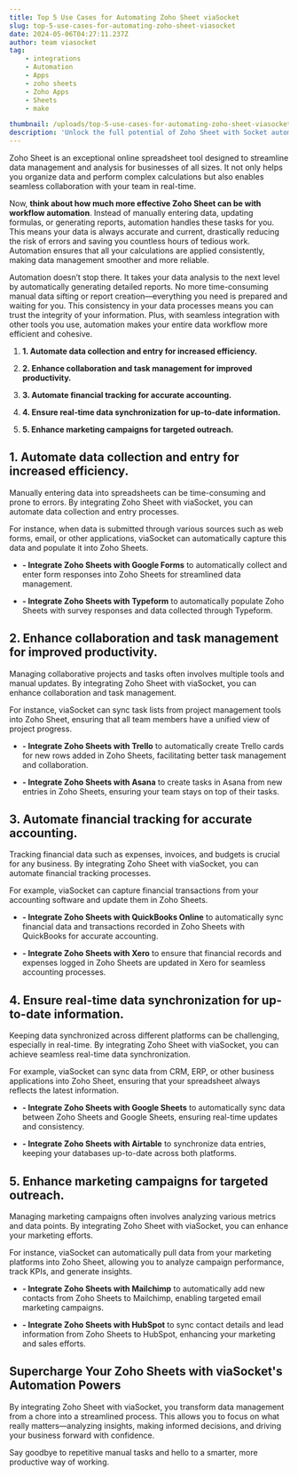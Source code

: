 ```yaml
---
title: Top 5 Use Cases for Automating Zoho Sheet viaSocket
slug: top-5-use-cases-for-automating-zoho-sheet-viasocket
date: 2024-05-06T04:27:11.237Z
author: team viasocket
tag:
    - integrations
    - Automation
    - Apps
    - zoho sheets
    - Zoho Apps
    - Sheets
    - make

thumbnail: /uploads/top-5-use-cases-for-automating-zoho-sheet-viasocket.png
description: 'Unlock the full potential of Zoho Sheet with Socket automation. Explore the top 5 use cases and take your productivity to the next level.'
---
```


Zoho Sheet is an exceptional online spreadsheet tool designed to streamline data management and analysis for businesses of all sizes. It not only helps you organize data and perform complex calculations but also enables seamless collaboration with your team in real-time.

Now, **think about how much more effective Zoho Sheet can be with workflow automation**. Instead of manually entering data, updating formulas, or generating reports, automation handles these tasks for you. This means your data is always accurate and current, drastically reducing the risk of errors and saving you countless hours of tedious work. Automation ensures that all your calculations are applied consistently, making data management smoother and more reliable.

Automation doesn’t stop there. It takes your data analysis to the next level by automatically generating detailed reports. No more time-consuming manual data sifting or report creation—everything you need is prepared and waiting for you. This consistency in your data processes means you can trust the integrity of your information. Plus, with seamless integration with other tools you use, automation makes your entire data workflow more efficient and cohesive.

1. **1. Automate data collection and entry for increased efficiency.**

2. **2. Enhance collaboration and task management for improved productivity.**

3. **3. Automate financial tracking for accurate accounting.**

4. **4. Ensure real-time data synchronization for up-to-date information.**

5. **5. Enhance marketing campaigns for targeted outreach.**

## 1. Automate data collection and entry for increased efficiency.<a id="1-automate-data-collection-and-entry-for-increased-efficiency"></a>

Manually entering data into spreadsheets can be time-consuming and prone to errors. By integrating Zoho Sheet with viaSocket, you can automate data collection and entry processes.

For instance, when data is submitted through various sources such as web forms, email, or other applications, viaSocket can automatically capture this data and populate it into Zoho Sheets.

-   **- Integrate Zoho Sheets with Google Forms** to automatically collect and enter form responses into Zoho Sheets for streamlined data management.

-   **- Integrate Zoho Sheets with Typeform** to automatically populate Zoho Sheets with survey responses and data collected through Typeform.

## 2. Enhance collaboration and task management for improved productivity.<a id="2-enhance-collaboration-and-task-management-for-improved-productivity"></a>

Managing collaborative projects and tasks often involves multiple tools and manual updates. By integrating Zoho Sheet with viaSocket, you can enhance collaboration and task management.

For instance, viaSocket can sync task lists from project management tools into Zoho Sheet, ensuring that all team members have a unified view of project progress.

-   **- Integrate Zoho Sheets with Trello** to automatically create Trello cards for new rows added in Zoho Sheets, facilitating better task management and collaboration.

-   **- Integrate Zoho Sheets with Asana** to create tasks in Asana from new entries in Zoho Sheets, ensuring your team stays on top of their tasks.

## 3. Automate financial tracking for accurate accounting.<a id="3-automate-financial-tracking-for-accurate-accounting"></a>

Tracking financial data such as expenses, invoices, and budgets is crucial for any business. By integrating Zoho Sheet with viaSocket, you can automate financial tracking processes.

For example, viaSocket can capture financial transactions from your accounting software and update them in Zoho Sheets.

-   **- Integrate Zoho Sheets with QuickBooks Online** to automatically sync financial data and transactions recorded in Zoho Sheets with QuickBooks for accurate accounting.

-   **- Integrate Zoho Sheets with Xero** to ensure that financial records and expenses logged in Zoho Sheets are updated in Xero for seamless accounting processes.

## 4. Ensure real-time data synchronization for up-to-date information.<a id="4-ensure-real-time-data-synchronization-for-up-to-date-information"></a>

Keeping data synchronized across different platforms can be challenging, especially in real-time. By integrating Zoho Sheet with viaSocket, you can achieve seamless real-time data synchronization.

For example, viaSocket can sync data from CRM, ERP, or other business applications into Zoho Sheet, ensuring that your spreadsheet always reflects the latest information.

-   **- Integrate Zoho Sheets with Google Sheets** to automatically sync data between Zoho Sheets and Google Sheets, ensuring real-time updates and consistency.

-   **- Integrate Zoho Sheets with Airtable** to synchronize data entries, keeping your databases up-to-date across both platforms.

## 5. Enhance marketing campaigns for targeted outreach.<a id="5-enhance-marketing-campaigns-for-targeted-outreach"></a>

Managing marketing campaigns often involves analyzing various metrics and data points. By integrating Zoho Sheet with viaSocket, you can enhance your marketing efforts.

For instance, viaSocket can automatically pull data from your marketing platforms into Zoho Sheet, allowing you to analyze campaign performance, track KPIs, and generate insights.

-   **- Integrate Zoho Sheets with Mailchimp** to automatically add new contacts from Zoho Sheets to Mailchimp, enabling targeted email marketing campaigns.

-   **- Integrate Zoho Sheets with HubSpot** to sync contact details and lead information from Zoho Sheets to HubSpot, enhancing your marketing and sales efforts.

## Supercharge Your Zoho Sheets with viaSocket's Automation Powers<a id="supercharge-your-zoho-sheets-with-viasockets-automation-powers"></a>

By integrating Zoho Sheet with viaSocket, you transform data management from a chore into a streamlined process. This allows you to focus on what really matters—analyzing insights, making informed decisions, and driving your business forward with confidence.

Say goodbye to repetitive manual tasks and hello to a smarter, more productive way of working.
